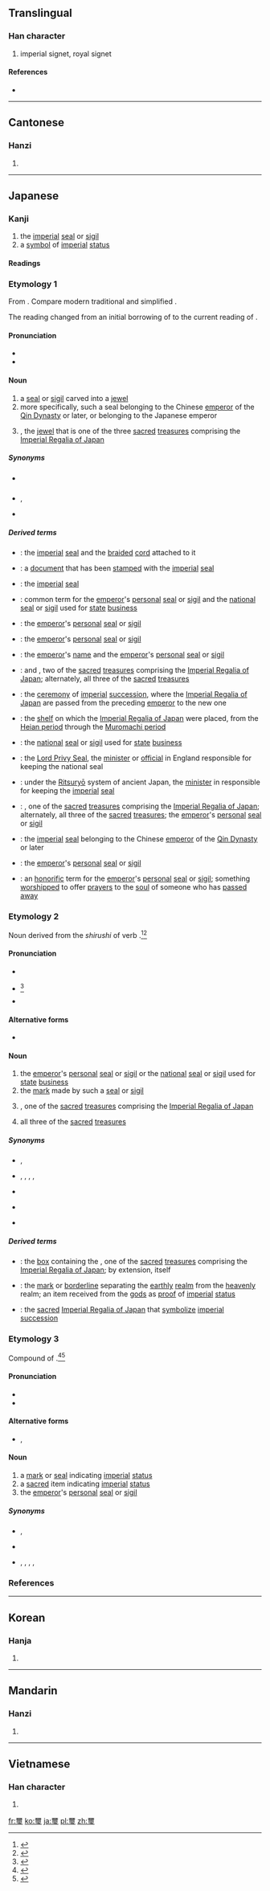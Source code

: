 {{also|玺}}
==Translingual==

===Han character===
{{Han char|rn=96|rad=玉|as=14|sn=19|four=1010<sub>3</sub>|canj=一月一土戈 (MBMGI)}}

# imperial signet, royal signet

====References====
* {{Han ref|kx=0744.150|dkj=21309|dj=1153.020|hdz=21144.050|uh=74BD|ud=29885|bh=C3A2|bd=50082}}

----

==Cantonese==

===Hanzi===
{{yue-hanzi|jyut=|y=saai2|sim=玺}}

# {{defn|lang=yue|sort=玉14}}

----

==Japanese==

===Kanji===
{{ja-kanji|grade=c|rs=玉14}}

# the [[imperial]] [[seal]] or [[sigil]]
# a [[symbol]] of [[imperial]] [[status]]

====Readings====
{{ja-readings
|goon=[[し]] (shi) {{qualifier|non-[[w:Jōyō kanji|Jōyō]] reading}}
|kanon=[[し]] (shi) {{qualifier|non-[[w:Jōyō kanji|Jōyō]] reading}}
|kanyoon=[[じ]] (ji)
|kun=[[しるし]] (shirushi) {{qualifier|non-[[w:Jōyō kanji|Jōyō]] reading}}, [[みしるし]] (mishirushi) {{qualifier|non-[[w:Jōyō kanji|Jōyō]] reading}}
}}

===Etymology 1===
From {{etyl|ltc|ja|sort=し'}} {{term|lang=ltc|璽|tr=sjeX}}.  Compare modern {{etyl|cmn|-}} traditional {{term|lang=cmn|璽}} and simplified {{term|lang=cmn|玺|tr=xǐ}}.

The reading changed from an initial borrowing of {{IPAchar|/shi/ [ɕi]}} to the current reading of {{IPAchar|/ji/ [d͡ʑi]}}.

====Pronunciation====
* {{l|ja|sc=Latn|音読み|On'yomi}}
* {{IPA|lang=ja|[d͡ʑi]}}

====Noun====
{{ja-noun|k|hira=じ|rom=ji|hhira=|hidx=し'}}

# a [[seal]] or [[sigil]] carved into a [[jewel]]
# more specifically, such a seal belonging to the Chinese [[emperor]] of the [[w:Qin Dynasty|Qin Dynasty]] or later, or belonging to the Japanese emperor
# {{ja-l|八尺瓊曲玉||Yasakani no Magatama}}, the [[jewel]] that is one of the three [[sacred]] [[treasure]]s comprising the [[w:Imperial Regalia of Japan|Imperial Regalia of Japan]]

=====Synonyms=====
* {{sense|carved jewel}} {{ja-l|玉璽|ぎょくじ|gyokuji}}
* {{sense|imperial seal}} {{ja-l|玉璽|ぎょくじ|gyokuji}}, {{ja-l|御璽|ぎょじ|gyoji}}
* {{sense|imperial regalia}} {{ja-l|八尺瓊曲玉|やさかにのまがたま|Yasakani no Magatama}}

=====Derived terms=====
{{der-top}}
* {{ja-l|璽綬|じじゅ|jiju}}: the [[imperial]] [[seal]] and the [[braid]]ed [[cord]] attached to it
* {{ja-l|璽書|じしょ|jisho}}: a [[document]] that has been [[stamp]]ed with the [[imperial]] [[seal]]
* {{ja-l|璽符|じふ|jifu}}: the [[imperial]] [[seal]]
{{der-mid}}
* {{ja-l|印璽|いんじ|inji}}: common term for the [[emperor]]'s [[personal]] [[seal]] or [[sigil]] and the [[national]] [[seal]] or [[sigil]] used for [[state]] [[business]]
* {{ja-l|玉璽|ぎょくじ|gyokuji}}: the [[emperor]]'s [[personal]] [[seal]] or [[sigil]]
* {{ja-l|御璽|ぎょじ|gyoji}}: the [[emperor]]'s [[personal]] [[seal]] or [[sigil]]
* {{ja-l|御名御璽|ぎょめいぎょじ|gyomei gyoji}}: the [[emperor]]'s [[name]] and the [[emperor]]'s [[personal]] [[seal]] or [[sigil]]
* {{ja-l|剣璽|けんじ|kenji}}: {{ja-l|草薙の剣||Kusanagi no Tsurugi}} and {{ja-l|八尺瓊勾玉||Yasakani no Magatama}}, two of the [[sacred]] [[treasure]]s comprising the [[w:Imperial Regalia of Japan|Imperial Regalia of Japan]]; alternately, all three of the [[sacred]] [[treasure]]s
* {{ja-l|剣璽渡御|けんじとぎょ|kenji togyo}}: the [[ceremony]] of [[imperial]] [[succession]], where the [[w:Imperial Regalia of Japan|Imperial Regalia of Japan]] are passed from the preceding [[emperor]] to the new one
* {{ja-l|剣璽の案|けんじのあん|kenji no an}}: the [[shelf]] on which the [[w:Imperial Regalia of Japan|Imperial Regalia of Japan]] were placed, from the [[w:Heian period|Heian period]] through the [[w:Muromachi period|Muromachi period]]
* {{ja-l|国璽|こくじ|kokuji}}: the [[national]] [[seal]] or [[sigil]] used for [[state]] [[business]]
* {{ja-l|国璽尚書|こくじしょうしょ|kokuji shōsho}}: the [[Lord Privy Seal]], the [[minister]] or [[official]] in England responsible for keeping the national seal
* {{ja-l|掌璽官|しょうじかん|shōjikan}}: under the [[w:Ritsuryō|Ritsuryō]] system of ancient Japan, the [[minister]] in responsible for keeping the [[imperial]] [[seal]]
* {{ja-l|神璽|しんじ|shinji}}: {{ja-l|八尺瓊勾玉||Yasakani no Magatama}}, one of the [[sacred]] [[treasure]]s comprising the [[w:Imperial Regalia of Japan|Imperial Regalia of Japan]]; alternately, all three of the [[sacred]] [[treasure]]s; the [[emperor]]'s [[personal]] [[seal]] or [[sigil]]
* {{ja-l|伝国の璽|でんこくのじ|denkoku no ji}}: the [[imperial]] [[seal]] belonging to the Chinese [[emperor]] of the [[w:Qin Dynasty|Qin Dynasty]] or later
* {{ja-l|宝璽|ほうじ|hōji}}: the [[emperor]]'s [[personal]] [[seal]] or [[sigil]]
* {{ja-l|霊璽|れいじ|reiji}}: an [[honorific]] term for the [[emperor]]'s [[personal]] [[seal]] or [[sigil]]; something [[worship]]ped to offer [[prayer]]s to the [[soul]] of someone who has [[pass away|passed away]]
{{der-bottom}}

===Etymology 2===
Noun derived from the {{term|lang=ja|連用形|tr=ren'yōkei||stem form}} ''shirushi'' of verb {{term|lang=ja|印す|tr=shirusu||to stamp with a seal or sigil; to mark or brand}}.<ref name="KDJ">{{R:Kokugo Dai Jiten}}</ref><ref name="DJR">{{R:Daijirin}}</ref>

====Pronunciation====
* {{l|ja|sc=Latn|訓読み|Kun'yomi}}
* {{ja-accent-common|h|し|るし}}<ref name="NHK">{{R:NHK Hatsuon}}</ref>
* {{IPA|lang=ja|[ɕiɾ̠ɯᵝɕi]}}

====Alternative forms====
* {{ja-l|印}}

====Noun====
{{ja-noun|k|hira=しるし|rom=shirushi}}

# the [[emperor]]'s [[personal]] [[seal]] or [[sigil]] or the [[national]] [[seal]] or [[sigil]] used for [[state]] [[business]]
# the [[mark]] made by such a [[seal]] or [[sigil]]
# {{ja-l|八尺瓊勾玉||Yasakani no Magatama}}, one of the [[sacred]] [[treasure]]s comprising the [[w:Imperial Regalia of Japan|Imperial Regalia of Japan]]
# all three of the [[sacred]] [[treasure]]s

=====Synonyms=====
* {{sense|imperial seal}} {{ja-l|印璽|いんじ|inji}}, {{ja-l|御璽|ぎょじ|gyoji}}
* {{sense|emperor's seal}} {{ja-l|印璽|いんじ|inji}}, {{ja-l|御璽|ぎょじ|gyoji}}, {{ja-l|璽符|じふ|jifu}}, {{ja-l|宝璽|ほうじ|hōji}}, {{ja-l|霊璽|れいじ|reiji}}
* {{sense|national seal}} {{ja-l|国璽|こくじ|kokuji}}
* {{sense|imperial regalia}} {{ja-l|八尺瓊勾玉|やさかにのまがたま|Yasakani no Magatama}}
* {{sense|all three imperial regalia}} {{ja-l|三種の神器|さんしゅのしんき|Sanshu no Shinki}}

=====Derived terms=====
{{der-top}}
* {{ja-l|璽の御筥|しるしのみはこ|shirushi no mihako}}: the [[box]] containing the {{ja-l|八尺瓊勾玉||Yasakani no Magatama}}, one of the [[sacred]] [[treasure]]s comprising the [[w:Imperial Regalia of Japan|Imperial Regalia of Japan]]; by extension, {{ja-l|八尺瓊勾玉||Yasakani no Magatama}} itself
{{der-mid}}
* {{ja-l|天つ璽|あまつしるし|ama tsu shirushi}}: the [[mark]] or [[borderline]] separating the [[earthly]] [[realm]] from the [[heavenly]] realm; an item received from the [[god]]s as [[proof]] of [[imperial]] [[status]]
* {{ja-l|御璽|みしるし|mishirushi}}: the [[sacred]] [[w:Imperial Regalia of Japan|Imperial Regalia of Japan]] that [[symbolize]] [[imperial]] [[succession]]
{{der-bottom}}

===Etymology 3===
Compound of {{prefix|lang=ja|sort=みしるし|御|tr1=mi|pos1=honorific prefix|璽|tr2=shirushi|t2=imperial mark, seal, or sigil}}.<ref name="KDJ">{{R:Kokugo Dai Jiten}}</ref><ref name="DJR">{{R:Daijirin}}</ref>

====Pronunciation====
* {{l|ja|sc=Latn|訓読み|Kun'yomi}}
* {{IPA|lang=ja|[miɕiɾ̠ɯᵝɕi]}}

====Alternative forms====
* {{ja-l|御璽}}, {{ja-l|御印}}

====Noun====
{{ja-noun|k|hira=みしるし|rom=mishirushi}}

# a [[mark]] or [[seal]] indicating [[imperial]] [[status]]
# a [[sacred]] item indicating [[imperial]] [[status]]
# the [[emperor]]'s [[personal]] [[seal]] or [[sigil]]

=====Synonyms=====
* {{sense|imperial seal}} {{ja-l|印璽|いんじ|inji}}, {{ja-l|御璽|ぎょじ|gyoji}}
* {{sense|sacred item}} {{ja-l|神器|しんき|shinki}}
* {{sense|emperor's seal}} {{ja-l|印璽|いんじ|inji}}, {{ja-l|御璽|ぎょじ|gyoji}}, {{ja-l|璽符|じふ|jifu}}, {{ja-l|宝璽|ほうじ|hōji}}, {{ja-l|霊璽|れいじ|reiji}}

===References===
<references/>

----

==Korean==

===Hanja===
{{ko-hanja|hangeul=새|eumhun=|rv=sae|mr=sae|y=say}}

# {{defn|lang=ko|sort=玉14}}

----

==Mandarin==

===Hanzi===
{{cmn-hanzi|sim=玺|pin=[[xǐ]] ([[xi3]])|wg=hsi<sup>3</sup>}}

# {{defn|lang=cmn|sort=玉14}}

----

==Vietnamese==

===Han character===
{{vi-hantu|[[tỉ]], [[tỷ]]|rs=玉14}}

# {{defn|lang=vi|sort=玉14}}

[[fr:璽]]
[[ko:璽]]
[[ja:璽]]
[[pl:璽]]
[[zh:璽]]